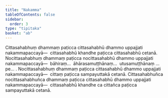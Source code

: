 ```yaml
---
title: "Nakamma"
tableOfContents: false
sidebar:
  order: 3
type: "tipitaka"
basket: "ab"
---
```



<DynamicBreadcrumb />

<Division number="244">

<Paragraph number="2921">
Cittasahabhuṃ dhammaṃ paṭicca cittasahabhū dhammo uppajjati nakammapaccayā—  cittasahabhū khandhe paṭicca cittasahabhū cetanā.
</Paragraph>

<Paragraph number="2922">
Nocittasahabhuṃ dhammaṃ paṭicca nocittasahabhū dhammo uppajjati nakammapaccayā—  bāhiraṃ…  āhārasamuṭṭhānaṃ…  utusamuṭṭhānaṃ …pe… .
</Paragraph>

<Paragraph number="2923">
Nocittasahabhuṃ dhammaṃ paṭicca cittasahabhū dhammo uppajjati nakammapaccayā—  cittaṃ paṭicca sampayuttakā cetanā.
</Paragraph>

<Paragraph number="2924">
Cittasahabhuñca nocittasahabhuñca dhammaṃ paṭicca cittasahabhū dhammo uppajjati nakammapaccayā—  cittasahabhū khandhe ca cittañca paṭicca sampayuttakā cetanā.
</Paragraph>
</Division>